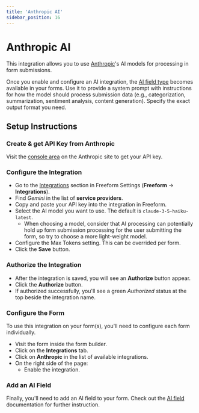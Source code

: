 ```yaml
---
title: 'Anthropic AI'
sidebar_position: 16
---
```



# Anthropic AI<Badge type="pro" text="Pro" /><Badge type="addon" text="Coming Soon in 5.13!" />

This integration allows you to use [Anthropic](https://anthropic.com/)'s AI models for processing in form submissions.

Once you enable and configure an AI integration, the [AI field type](../forms/fields.mdx#ai) becomes available in your forms. Use it to provide a system prompt with instructions for how the model should process submission data (e.g., categorization, summarization, sentiment analysis, content generation). Specify the exact output format you need.

## Setup Instructions

<VerticalStepWrapper>
<StepMarkdown>

### Create & get API Key from Anthropic

Visit the [console area](https://console.anthropic.com/) on the Anthropic site to get your API key.

</StepMarkdown>
<StepMarkdown>

### Configure the Integration

- Go to the [Integrations](../configuration/settings.mdx#integrations) section in Freeform Settings (**Freeform** → **Integrations**).
- Find _Gemini_ in the list of **service providers**.
- Copy and paste your API key into the integration in Freeform.
- Select the AI model you want to use. The default is `claude-3-5-haiku-latest`.
  - When choosing a model, consider that AI processing can potentially hold up form submission processing for the user submitting the form, so try to choose a more light-weight model.
- Configure the Max Tokens setting. This can be overrided per form.
- Click the **Save** button.

</StepMarkdown>
<StepMarkdown>

### Authorize the Integration

- After the integration is saved, you will see an **Authorize** button appear.
- Click the **Authorize** button.
- If authorized successfully, you'll see a green _Authorized_ status at the top beside the integration name.

</StepMarkdown>
<StepMarkdown>

### Configure the Form

To use this integration on your form(s), you'll need to configure each form individually.

- Visit the form inside the form builder.
- Click on the **Integrations** tab.
- Click on **Anthropic** in the list of available integrations.
- On the right side of the page:
  - Enable the integration.

</StepMarkdown>
<StepMarkdown>

### Add an AI Field

Finally, you'll need to add an AI field to your form. Check out the [AI field](../forms/fields.mdx#ai) documentation for further instruction.

</StepMarkdown>
</VerticalStepWrapper>
